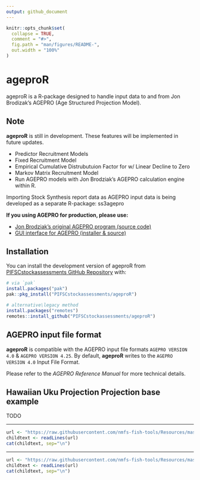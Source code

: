 ```yaml
---
output: github_document
---
```


<!-- README.md is generated from README.Rmd. Please edit that file -->

```r
knitr::opts_chunk$set(
  collapse = TRUE,
  comment = "#>",
  fig.path = "man/figures/README-",
  out.width = "100%"
)
```

# ageproR

<!-- badges: start -->
<!-- badges: end -->

ageproR is a R-package designed to handle input data to and from Jon Brodizak's 
AGEPRO (Age Structured Projection Model). 

## Note

**ageproR** is still in development. These features will be implemented in future updates. 

- Predictor Recruitment Models 
- Fixed Recruitment Model 
- Empirical Cumulative Distrubutuion Factor for w/ Linear Decline to Zero
- Markov Matrix Recruitment Model
- Run AGEPRO models with Jon Brodziak's AGEPRO calculation engine within R.

Importing Stock Synthesis report data as AGEPRO input data is being developed as a separate R-package: ss3agepro


**If you using AGEPRO for production, please use:**

- [Jon Brodziak's original AGEPRO program (source code)](https://github.com/PIFSCstockassessments/AGEPRO)
- [GUI interface for AGEPRO (installer & source)](https://github.com/PIFSCstockassessments/AGEPRO-GUI)

## Installation

You can install the development version of ageproR from 
[PIFSCstockassessments GitHub Repository](https://github.com/PIFSCstockassessments/ageproR) 
with:

```r
# via `pak`
install.packages("pak")
pak::pkg_install("PIFSCstockassessments/ageproR")

# alternative\legacy method
install.packages("remotes")
remotes::install_github("PIFSCstockassessments/ageproR")
```

## AGEPRO input file format

**ageproR** is compatible with the AGEPRO input file formats 
`AGEPRO VERSION 4.0` & `AGEPRO VERSION 4.25`. By default, **ageproR** writes
to the `AGEPRO VERSION 4.0` Input File Format.

Please refer to the *AGEPRO Reference Manual* for more technical details.

## Hawaiian Uku Projection Projection base example

TODO




<!-- Do not edit below. This adds the Disclaimer and NMFS footer. -->

****

```r
url <- "https://raw.githubusercontent.com/nmfs-fish-tools/Resources/master/Disclaimer.md"
childtext <- readLines(url)
cat(childtext, sep="\n")
```

****

```r
url <- "https://raw.githubusercontent.com/nmfs-fish-tools/Resources/master/footer.md" 
childtext <- readLines(url)
cat(childtext, sep="\n")
```



